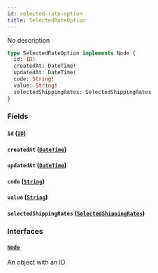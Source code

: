 ```yaml
---
id: selected-rate-option
title: SelectedRateOption
---
```


No description

```graphql
type SelectedRateOption implements Node {
  id: ID!
  createdAt: DateTime!
  updatedAt: DateTime!
  code: String!
  value: String!
  selectedShippingRates: SelectedShippingRates
}
```

### Fields

#### `id` ([`ID`](../../rate-manager-service/scalars/id))

#### `createdAt` ([`DateTime`](../../rate-manager-service/scalars/date-time))

#### `updatedAt` ([`DateTime`](../../rate-manager-service/scalars/date-time))

#### `code` ([`String`](../../rate-manager-service/scalars/string))

#### `value` ([`String`](../../rate-manager-service/scalars/string))

#### `selectedShippingRates` ([`SelectedShippingRates`](../../rate-manager-service/objects/selected-shipping-rates))

### Interfaces

#### [`Node`](../../rate-manager-service/interfaces/node)

An object with an ID
